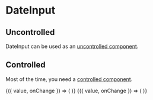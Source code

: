
<Meta title="Components/DateInput" />

# DateInput

## Uncontrolled

DateInput can be used as an [uncontrolled component](https://reactjs.org/docs/uncontrolled-components.html).

<Canvas>
  <Story name="Uncontrolled">
    <BlockList>
      <DateInput label="Date" />
      <DateInput label="Date" disabled />
      <DateInput label="Date" required />
      <DateInput label="Date" error />
      <DateInput label="Date" currentLocale="fr-FR" />
      <DateInput label="Date" currentLocale="de-DE" />
    </BlockList>
  </Story>
</Canvas>

## Controlled

Most of the time, you need a [controlled component](https://reactjs.org/docs/forms.html#controlled-components).

<Canvas>
  <Story name="Controlled">
    <BlockList>
      <ControlValue value={new Date('December 17, 1995 03:24:00')}>
        {({ value, onChange }) => (
          <DateInput label="Date" value={value} onChange={onChange} />
        )}
      </ControlValue>
      <ControlValue value={new Date('1995-12-17T03:24:00')}>
        {({ value, onChange }) => (
          <DateInput label="Date" value={value} onChange={onChange} />
        )}
      </ControlValue>
    </BlockList>
  </Story>
</Canvas>

<ArgsTable of={DateInput} />
